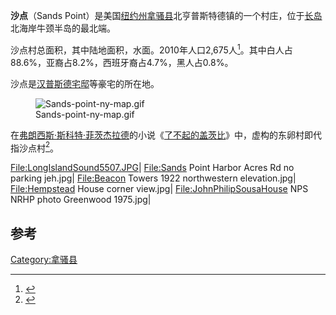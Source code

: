 {{Infobox settlement
|name            = 沙点
|settlement_type          = 村庄
<!-- Images -->
|image_skyline            = SandsPointBeach5505.jpg
|imagesize                = 260px
|image_caption            = 沙点海滩
<!-- Maps -->
|pushpin_map              = New York
|pushpin_label_position   = none
|pushpin_map_caption      = 在[[纽约州|纽约州]]的位置
|image_map                = Nassau County New York incorporated and unincorporated areas Sands Point highlighted.svg
|mapsize                  = 260px
|map_caption              = 在[[纽约州|纽约州]]和[[拿骚县_(纽约州)|拿骚县]]的位置

<!-- Location -->
|coordinates_region       = US-NY
|subdivision_type         = [[国家|国家]]
|subdivision_name         = [[美国|美国]]
|subdivision_type1        = 州
|subdivision_name1        = [[纽约州|纽约州]]
|subdivision_type2        = 县
|subdivision_name2        = [[拿骚县_(纽约州)|拿骚县]]

<!-- Area -->
|unit_pref  =  Imperial
|area_total_km2           = 14.6
|area_land_km2            = 11.0
|area_water_km2           = 3.6
|area_total_sq_mi         = 5.6
|area_land_sq_mi          = 4.2
|area_water_sq_mi         = 1.4

<!-- Population -->
|population_as_of         = [[United_States_Census,_2010|2010]]
|population_footnotes     = 
|population_total         = 2675
|population_density_km2   = 253.7
|population_density_sq_mi = 657.5

<!-- General information -->
|timezone                 = [[North_American_Eastern_Time_Zone|Eastern (EST)]]
|utc_offset               = -5
|timezone_DST             = EDT
|utc_offset_DST           = -4
|elevation_footnotes      = 
|elevation_m              = 13
|elevation_ft             = 43
|coordinates_display = display=inline,title
|latd = 40 |latm = 50 |lats = 55 |latNS = N
|longd = 73 |longm = 42 |longs = 42 |longEW = W

}}
'''沙点'''（Sands Point）是美国[[纽约州|纽约州]][[拿骚县_(纽约州)|拿骚县]]北亨普斯特德镇的一个村庄，位于[[长岛|长岛]]北海岸牛颈半岛的最北端。

沙点村总面积{{convert|5.6|sqmi|km2}}，其中陆地面积{{convert|4.2|sqmi|km2}}，水面{{convert|1.4|sqmi|km2}}。2010年人口2,675人<ref name="GR2">{{cite web|url=http://factfinder2.census.gov|publisher=[[United_States_Census_Bureau|United States Census Bureau]]|accessdate=2015-01-23|title=American FactFinder|archive-date=2013-09-11|archive-url=https://web.archive.org/web/20130911234518/http://factfinder2.census.gov/|dead-url=no}}</ref>。其中白人占88.6%，亚裔占8.2%，西班牙裔占4.7%，黑人占0.8%。

沙点是[[汉普斯德宅邸|汉普斯德宅邸]]等豪宅的所在地。

[[File:Sands-point-ny-map.gif|thumb]]

{{US Census population
|1920= 284
|1930= 438
|1940= 628
|1950= 860
|1960= 2161
|1970= 2916
|1980= 2742
|1990= 2477
|2000= 2786
|2010= 2675
|estyear=2015
|estimate=2752
|estref=<ref name="USCensusEst2015">{{cite web|url=http://www.census.gov/popest/data/cities/totals/2015/SUB-EST2015.html|title=Annual Estimates of the Resident Population for Incorporated Places: April 1, 2010 to July 1, 2015|accessdate=July 2, 2016|archive-url=https://archive.is/20160602200744/http://www.census.gov/popest/data/cities/totals/2015/SUB-EST2015.html|archive-date=2016-06-02|dead-url=yes}}</ref>
|footnote=<center>U.S. Decennial Census<ref name="DecennialCensus">{{cite web|url=http://www.census.gov/prod/www/decennial.html|title=Census of Population and Housing|publisher=Census.gov|accessdate=June 4, 2015|archive-date=2015-05-12|archive-url=https://www.webcitation.org/6YSasqtfX?url=http://www.census.gov/prod/www/decennial.html|dead-url=no}}</ref></center>
}}

在[[弗朗西斯·斯科特·菲茨杰拉德|弗朗西斯·斯科特·菲茨杰拉德]]的小说《[[了不起的盖茨比|了不起的盖茨比]]》中，虚构的东卵村即代指沙点村<ref name="forbes">{{cite web
  | title = Sands Point's Lands End goes on market for $30 million
  | publisher = Newsday.com, November 10, 2009, By Laura Mann
  | url = http://www.newsday.com/classifieds/real-estate/real-li-1.812034/sands-point-s-lands-end-goes-on-market-for-30-million-1.1577950
  | accessdate = 2017-01-17
  | archive-date = 2014-11-21
  | archive-url = https://web.archive.org/web/20141121214029/http://www.newsday.com/classifieds/real-estate/real-li-1.812034/sands-point-s-lands-end-goes-on-market-for-30-million-1.1577950
  | dead-url = no
  }}</ref>。

<gallery>
File:LongIslandSound5507.JPG|
File:Sands Point Harbor Acres Rd no parking jeh.jpg|
File:Beacon Towers 1922 northwestern elevation.jpg|
File:Hempstead House corner view.jpg|
File:JohnPhilipSousaHouse NPS NRHP photo Greenwood 1975.jpg|
</gallery>

==参考==
<references />
[[Category:拿骚县|Category:拿骚县]]